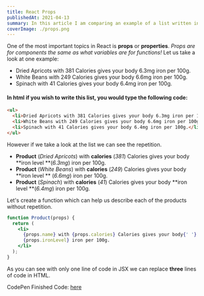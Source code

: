```yaml
---
title: React Props
publishedAt: 2021-04-13
summary: In this article I am comparing an example of a list written in HTML and how the same list can be written in JSX.
coverImage: ./props.png
---
```


One of the most important topics in React is **props** or **properties**.
_Props are for components the same as what variables are for functions!_
Let us take a look at one example:

- Dried Apricots with 381 Calories gives your body 6.3mg iron per 100g.
- White Beans with 249 Calories gives your body 6.6mg iron per 100g.
- Spinach with 41 Calories gives your body 6.4mg iron per 100g.

#### In html if you wish to write this list, you would type the following code:

```html
<ul>
  <li>Dried Apricots with 381 Calories gives your body 6.3mg iron per 100g.</li>
  <li>White Beans with 249 Calories gives your body 6.6mg iron per 100g.</li>
  <li>Spinach with 41 Calories gives your body 6.4mg iron per 100g.</li>
</ul>
```

However if we take a look at the list we can see the repetition.

- **Product** (_Dried Apricots_) with **calories** (_381_) Calories gives your body **iron level **(_6.3mg_) iron per 100g.
- **Product** (_White Beans_) with **calories** (_249_) Calories gives your body **iron level ** (_6.6mg_) iron per 100g.
- **Product** (_Spinach_) with **calories** (_41_) Calories gives your body **iron level **(_6.4mg_) iron per 100g.

Let's create a function which can help us describe each of the products without repetition.

```jsx {}
function Product(props) {
  return (
    <li>
      {props.name} with {props.calories} Calories gives your body{' '}
      {props.ironLevel} iron per 100g.
    </li>
  );
}
```

As you can see with only one line of code in JSX we can replace **three** lines of code in HTML.

CodePen Finished Code: [here](https://codepen.io/marinanicolai/pen/GRrxPKV?editors=1010)
